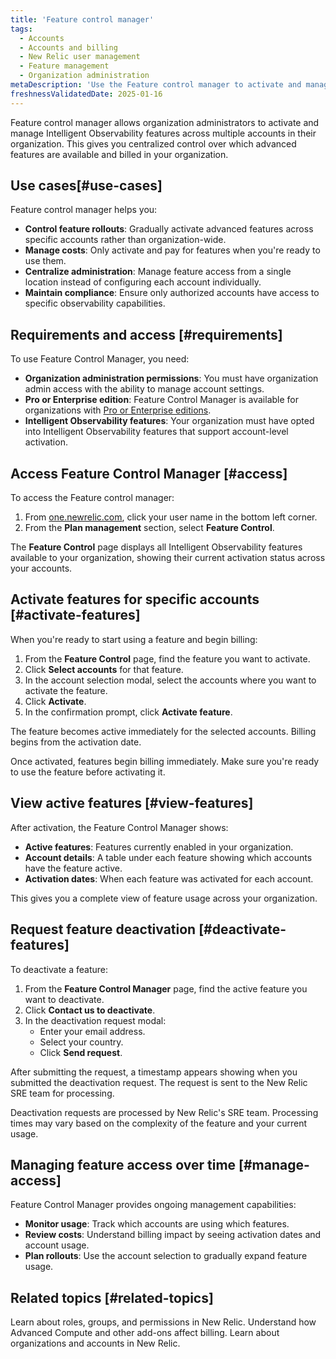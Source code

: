 ```yaml
---
title: 'Feature control manager'
tags:
  - Accounts
  - Accounts and billing
  - New Relic user management
  - Feature management
  - Organization administration
metaDescription: 'Use the Feature control manager to activate and manage Intelligent Observability features across your organization accounts.'
freshnessValidatedDate: 2025-01-16
---
```


Feature control manager allows organization administrators to activate and manage Intelligent Observability features across multiple accounts in their organization. This gives you centralized control over which advanced features are available and billed in your organization.

## Use cases[#use-cases]

Feature control manager helps you:

* **Control feature rollouts**: Gradually activate advanced features across specific accounts rather than organization-wide.
* **Manage costs**: Only activate and pay for features when you're ready to use them.
* **Centralize administration**: Manage feature access from a single location instead of configuring each account individually.
* **Maintain compliance**: Ensure only authorized accounts have access to specific observability capabilities.


## Requirements and access [#requirements]

To use Feature Control Manager, you need:

* **Organization administration permissions**: You must have organization admin access with the ability to manage account settings.
* **Pro or Enterprise edition**: Feature Control Manager is available for organizations with [Pro or Enterprise editions](https://newrelic.com/pricing).
* **Intelligent Observability features**: Your organization must have opted into Intelligent Observability features that support account-level activation.

## Access Feature Control Manager [#access]

To access the Feature control manager:

1. From [one.newrelic.com](https://one.newrelic.com), click your user name in the bottom left corner.
2. From the <DNT>**Plan management**</DNT> section, select <DNT>**Feature Control**</DNT>.

The <DNT>**Feature Control**</DNT> page displays all Intelligent Observability features available to your organization, showing their current activation status across your accounts.

## Activate features for specific accounts [#activate-features]

When you're ready to start using a feature and begin billing:

1. From the <DNT>**Feature Control**</DNT> page, find the feature you want to activate.
2. Click <DNT>**Select accounts**</DNT> for that feature.
3. In the account selection modal, select the accounts where you want to activate the feature.
4. Click <DNT>**Activate**</DNT>.
5. In the confirmation prompt, click <DNT>**Activate feature**</DNT>.

The feature becomes active immediately for the selected accounts. Billing begins from the activation date.

<Callout variant="important">
  Once activated, features begin billing immediately. Make sure you're ready to use the feature before activating it.
</Callout>

## View active features [#view-features]

After activation, the Feature Control Manager shows:

* **Active features**: Features currently enabled in your organization.
* **Account details**: A table under each feature showing which accounts have the feature active.
* **Activation dates**: When each feature was activated for each account.

This gives you a complete view of feature usage across your organization.

## Request feature deactivation [#deactivate-features]

To deactivate a feature:

1. From the <DNT>**Feature Control Manager**</DNT> page, find the active feature you want to deactivate.
2. Click <DNT>**Contact us to deactivate**</DNT>.
3. In the deactivation request modal:
   - Enter your email address.
   - Select your country.
   - Click <DNT>**Send request**</DNT>.

After submitting the request, a timestamp appears showing when you submitted the deactivation request. The request is sent to the New Relic SRE team for processing.

<Callout variant="tip">
  Deactivation requests are processed by New Relic's SRE team. Processing times may vary based on the complexity of the feature and your current usage.
</Callout>

## Managing feature access over time [#manage-access]

Feature Control Manager provides ongoing management capabilities:

* **Monitor usage**: Track which accounts are using which features.
* **Review costs**: Understand billing impact by seeing activation dates and account usage.
* **Plan rollouts**: Use the account selection to gradually expand feature usage.

## Related topics [#related-topics]

<DocTiles>
  <DocTile title="User management concepts" path="/docs/accounts/accounts-billing/new-relic-one-user-management/user-management-concepts">Learn about roles, groups, and permissions in New Relic.</DocTile>
  <DocTile title="Add-on billing" path="/docs/accounts/accounts-billing/new-relic-one-pricing-billing/add-on-billing">Understand how Advanced Compute and other add-ons affect billing.</DocTile>
  <DocTile title="Account structure" path="/docs/accounts/accounts-billing/account-structure/new-relic-account-structure">Learn about organizations and accounts in New Relic.</DocTile>
</DocTiles>